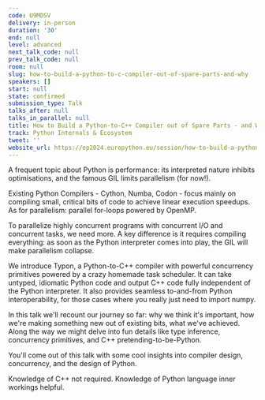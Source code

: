 ```yaml
---
code: U9MDSV
delivery: in-person
duration: '30'
end: null
level: advanced
next_talk_code: null
prev_talk_code: null
room: null
slug: how-to-build-a-python-to-c-compiler-out-of-spare-parts-and-why
speakers: []
start: null
state: confirmed
submission_type: Talk
talks_after: null
talks_in_parallel: null
title: How to Build a Python-to-C++ Compiler out of Spare Parts - and Why
track: Python Internals & Ecosystem
tweet: ''
website_url: https://ep2024.europython.eu/session/how-to-build-a-python-to-c-compiler-out-of-spare-parts-and-why
---
```


A frequent topic about Python is performance: its interpreted nature inhibits optimisations, and the famous GIL limits parallelism (for now!).

Existing Python Compilers - Cython, Numba, Codon - focus mainly on compiling small, critical bits of code to achieve linear execution speedups. As for parallelism: parallel for-loops powered by OpenMP.

To parallelize highly concurrent programs with concurrent I/O and concurrent tasks, we need more. A key difference is it requires compiling everything: as soon as the Python interpreter comes into play, the GIL will make parallelism collapse.

We introduce Typon, a Python-to-C++ compiler with powerful concurrency primitives powered by a crazy homemade task scheduler. It can take untyped, idiomatic Python code and output C++ code fully independent of the Python interpreter. It also provides seamless to-and-from Python interoperability, for those cases where you really just need to import numpy.

In this talk we'll recount our journey so far: why we think it's important, how we're making something new out of existing bits, what we've achieved. Along the way we might delve into fun details like type inference, concurrency primitives, and C++ pretending-to-be-Python.

You'll come out of this talk with some cool insights into compiler design, concurrency, and the design of Python.

Knowledge of C++ not required. Knowledge of Python language inner workings helpful.
